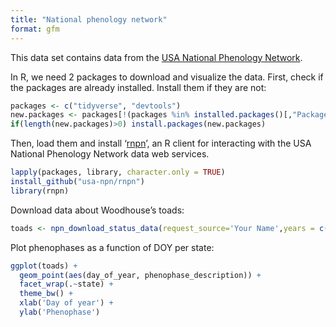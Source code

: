 ```yaml
---
title: "National phenology network"
format: gfm
---
```


This data set contains data from the [USA National Phenology Network](https://www.usanpn.org/about).

In R, we need 2 packages to download and visualize the data. First, check if the packages are already installed. Install them if they are not:

```r
packages <- c("tidyverse", "devtools") 
new.packages <- packages[!(packages %in% installed.packages()[,"Package"])] 
if(length(new.packages)>0) install.packages(new.packages)
```

Then, load them and install '[rnpn](https://rdrr.io/cran/rnpn/f/README.md)', an R client for interacting with the USA National Phenology Network data web services.

```r
lapply(packages, library, character.only = TRUE)
install_github("usa-npn/rnpn")
library(rnpn)
```

Download data about Woodhouse's toads:

```r
toads <- npn_download_status_data(request_source='Your Name',years = c(2000:2020), species_id=c(237))
```

Plot phenophases as a function of DOY per state:

```r
ggplot(toads) +
  geom_point(aes(day_of_year, phenophase_description)) +
  facet_wrap(.~state) +
  theme_bw() +
  xlab('Day of year') +
  ylab('Phenophase')
```
